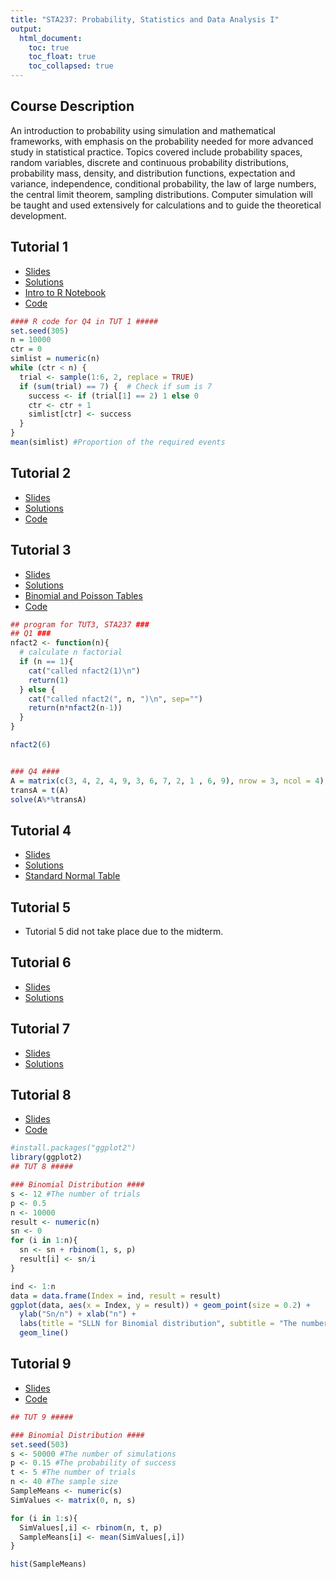 ```yaml
---
title: "STA237: Probability, Statistics and Data Analysis I"
output: 
  html_document:
    toc: true
    toc_float: true
    toc_collapsed: true
---
```



## Course Description {.unlisted .unnumbered}

An introduction to probability using simulation and mathematical frameworks, with emphasis on the probability needed for more advanced study in statistical practice. Topics covered include probability spaces, random variables, discrete and continuous probability distributions, probability mass, density, and distribution functions, expectation and variance, independence, conditional probability, the law of large numbers, the central limit theorem, sampling distributions. Computer simulation will be taught and used extensively for calculations and to guide the theoretical development.

## Tutorial 1
- <a href="sta237/Tutorial1_Slides.pdf">Slides</a>
- <a href="sta237/TUT1_Answers.pdf">Solutions</a>
- <a href="sta237/Intro_to_R.ipynb">Intro to R Notebook</a>
- <a href="sta237/TUT1_RCodes_Q4.R">Code</a>

```r
#### R code for Q4 in TUT 1 #####
set.seed(305)
n = 10000
ctr = 0
simlist = numeric(n)
while (ctr < n) {
  trial <- sample(1:6, 2, replace = TRUE)
  if (sum(trial) == 7) {  # Check if sum is 7
    success <- if (trial[1] == 2) 1 else 0
    ctr <- ctr + 1
    simlist[ctr] <- success
  }
}
mean(simlist) #Proportion of the required events
```


## Tutorial 2
- <a href="sta237/Tutorial2_Slides.pdf">Slides</a>
- <a href="sta237/TUT2_Answers.pdf">Solutions</a>
- <a href="sta237/TUT2_RCodes.R">Code</a>

## Tutorial 3
- <a href="sta237/Tutorial3_Slides.pdf">Slides</a>
- <a href="sta237/TUT3_Answers.pdf">Solutions</a>
- <a href="sta237/Tables_1_&_2_-_Binomial_and_Poisson.pdf">Binomial and Poisson Tables</a>
- <a href="sta237/TUT3_RCodes.R">Code</a>

```r
## program for TUT3, STA237 ###
## Q1 ###
nfact2 <- function(n){
  # calculate n factorial
  if (n == 1){
    cat("called nfact2(1)\n")
    return(1)
  } else {
    cat("called nfact2(", n, ")\n", sep="")
    return(n*nfact2(n-1))
  }
}

nfact2(6)


### Q4 ####
A = matrix(c(3, 4, 2, 4, 9, 3, 6, 7, 2, 1 , 6, 9), nrow = 3, ncol = 4)
transA = t(A)
solve(A%*%transA)
```


## Tutorial 4
- <a href="sta237/Tutorial4_Slides.pdf">Slides</a>
- <a href="sta237/TUT4_Answers.pdf">Solutions</a>
- <a href="sta237/StandardNormalTable.pdf">Standard Normal Table</a>

## Tutorial 5
- Tutorial 5 did not take place due to the midterm.

## Tutorial 6
- <a href="sta237/Tutorial6_Slides.pdf">Slides</a>
- <a href="sta237/TUT6_Answers.pdf">Solutions</a>

## Tutorial 7
- <a href="sta237/Tutorial7_Slides.pdf">Slides</a>
- <a href="sta237/TUT7_Answers.pdf">Solutions</a>

## Tutorial 8
- <a href="sta237/Tutorial8_Slides.pdf">Slides</a>
- <a href="sta237/TUT8_RCodes.R">Code</a>

```r
#install.packages("ggplot2")
library(ggplot2)
## TUT 8 #####

### Binomial Distribution ####
s <- 12 #The number of trials
p <- 0.5
n <- 10000
result <- numeric(n)
sn <- 0
for (i in 1:n){
  sn <- sn + rbinom(1, s, p)
  result[i] <- sn/i
}

ind <- 1:n
data = data.frame(Index = ind, result = result)
ggplot(data, aes(x = Index, y = result)) + geom_point(size = 0.2) +
  ylab("Sn/n") + xlab("n") +
  labs(title = "SLLN for Binomial distribution", subtitle = "The number of trials = 12 and p=0.5") +
  geom_line()
```


## Tutorial 9
- <a href="sta237/Tutorial9_Slides.pdf">Slides</a>
- <a href="sta237/TUT9_RCodes.R">Code</a>

```r
## TUT 9 #####

### Binomial Distribution ####
set.seed(503)
s <- 50000 #The number of simulations
p <- 0.15 #The probability of success
t <- 5 #The number of trials
n <- 40 #The sample size
SampleMeans <- numeric(s)
SimValues <- matrix(0, n, s)

for (i in 1:s){
  SimValues[,i] <- rbinom(n, t, p)
  SampleMeans[i] <- mean(SimValues[,i])
}

hist(SampleMeans)
```

